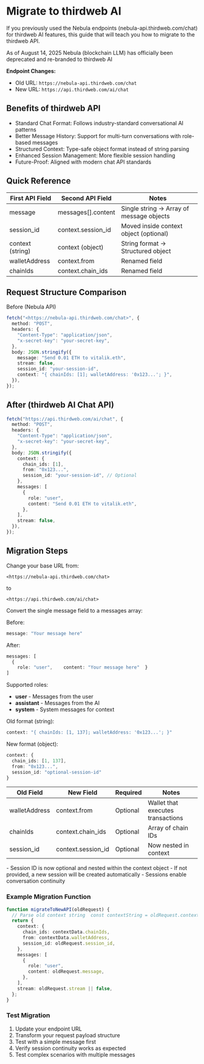 
# Migrate to thirdweb AI

If you previously used the Nebula endpoints (nebula-api.thirdweb.com/chat) for thirdweb AI features, this guide that will teach you how
to migrate to the thirdweb API.

<Callout variant="info" title="Nebula Deprecation"> As of August 14, 2025 Nebula (blockchain LLM) has officially been deprecated and re-branded to thirdweb AI </Callout>

**Endpoint Changes:**
- Old URL: `https://nebula-api.thirdweb.com/chat`
- New URL: `https://api.thirdweb.com/ai/chat`


## Benefits of thirdweb API

- Standard Chat Format: Follows industry-standard conversational AI patterns
- Better Message History: Support for multi-turn conversations with role-based messages
- Structured Context: Type-safe object format instead of string parsing
- Enhanced Session Management: More flexible session handling
- Future-Proof: Aligned with modern chat API standards

## Quick Reference

| First API Field | Second API Field        | Notes                                       |
|-----------------|-------------------------|---------------------------------------------|
| message         | messages[].content      | Single string → Array of message objects    |
| session_id      | context.session_id      | Moved inside context object (optional)      |
| context (string)| context (object)        | String format → Structured object           |
| walletAddress   | context.from            | Renamed field                               |
| chainIds        | context.chain_ids       | Renamed field                               |

## Request Structure Comparison

Before (Nebula API)

```typescript
fetch("<https://nebula-api.thirdweb.com/chat>", {
  method: "POST",
  headers: {
    "Content-Type": "application/json",
    "x-secret-key": "your-secret-key",
  },
  body: JSON.stringify({
    message: "Send 0.01 ETH to vitalik.eth",
    stream: false,
    session_id: "your-session-id",
    context: "{ chainIds: [1]; walletAddress: '0x123...'; }",
  }),
});
```

## After (thirdweb AI Chat API)

```typescript
fetch("https://api.thirdweb.com/ai/chat", {
  method: "POST",
  headers: {
    "Content-Type": "application/json",
    "x-secret-key": "your-secret-key",
  },
  body: JSON.stringify({
    context: {
      chain_ids: [1],
      from: "0x123...",
      session_id: "your-session-id", // Optional
    },
    messages: [
      {
        role: "user",
        content: "Send 0.01 ETH to vitalik.eth",
      },
    ],
    stream: false,
  }),
});
```

## Migration Steps

<Steps>

<Step title="Update Endpoint URL">

Change your base URL from:

`<https://nebula-api.thirdweb.com/chat>`

to

`<https://api.thirdweb.com/ai/chat>`

</Step>

<Step title="Restructure Message Format">
Convert the single message field to a messages array:

Before: 

```typescript
message: "Your message here"
```

After:

```typescript
messages: [
  {
    role: "user",    content: "Your message here"  }
]
```

Supported roles:
- **user** - Messages from the user
- **assistant** - Messages from the AI
- **system** - System messages for context


</Step>

<Step title="Update Context Structure">
Old format (string):

```typescript
context: "{ chainIds: [1, 137]; walletAddress: '0x123...'; }"
```

New format (object):

```typescript
context: {
  chain_ids: [1, 137],  
  from: "0x123...",  
  session_id: "optional-session-id"
}
```

</Step>

<Step title="Map Fields">

| Old Field     | New Field          | Required | Notes                          |
|---------------|--------------------|----------|--------------------------------|
| walletAddress | context.from       | Optional | Wallet that executes transactions |
| chainIds      | context.chain_ids  | Optional | Array of chain IDs             |
| session_id    | context.session_id | Optional | Now nested in context          |

</Step>

<Step title="Session Management">
- Session ID is now optional and nested within the context object
- If not provided, a new session will be created automatically
- Sessions enable conversation continuity
</Step>
</Steps>

### Example Migration Function

```typescript
function migrateToNewAPI(oldRequest) {
  // Parse old context string  const contextString = oldRequest.context;  const contextData = parseContextString(contextString); // Implement this helper
  return {
    context: {
      chain_ids: contextData.chainIds,
      from: contextData.walletAddress,
      session_id: oldRequest.session_id,
    },
    messages: [
      {
        role: "user",
        content: oldRequest.message,
      },
    ],
    stream: oldRequest.stream || false,
  };
}
```

### Test Migration

1. Update your endpoint URL
2. Transform your request payload structure
3. Test with a simple message first
4. Verify session continuity works as expected
5. Test complex scenarios with multiple messages